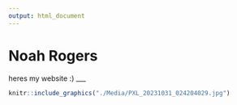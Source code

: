 ```yaml
---
output: html_document
---
```


# Noah Rogers

heres my website :)
___

```r
knitr::include_graphics("./Media/PXL_20231031_024204029.jpg")
```


